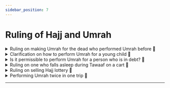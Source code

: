 ```yaml
---
sidebar_position: 7
---
```


# Ruling of Hajj and Umrah

<details>
<summary style={{fontWeight: "bold"}}>
Ruling on making Umrah for the dead who performed Umrah before 📃
</summary>

**Q:** May Allaah bless you, may Allaah heal you. The questioner says: My father, may Allaah have mercy on him, passed away. He performed ‘Umrah and Hajj before, so is it permissible for me to perform ‘Umrah on his behalf?

**A:** Yes, if you performed the Umrah for yourself, it is permissible for you to perform the Umrah on behalf of your dead father, even if he performed the obligatory Umrah. This indicates in that the Prophet, may Allaah’s salah and peace be upon him, when he heard the man saying "Labeika on bahelf of Shibrima". He may Allaah’s salah and peace be upon him said: who is Shibrima? A brother of mine or a relative of mine said. He may Allaah’s salah and peace be upon him said: Did you perform Hajj on your own behalf? he said no. He may Allaah’s salah and peace be upon him said perform Hajj on your own behalf, then perform Hajj on behalf of Shibrima. He did not ask about Shibrima. Was he a pilgrimage or did he not perform a pilgrimage, even though it is possible that the man was likely to perform a pilgrimage, and that is why he asked him, did you perform the pilgrimage on your own behalf? It is possible that Shibrima performed the pilgrimage with Abu Bakr, then he died, and the Prophet, may Allaah’s salah and peace be upon him, did not elaborate. Whether he performed Umrah or Hajj previously, or he did not perform Umrah, and he did not perform Hajj previously, so there is no harm, praise be to Allaah

</details>

<details>
<summary style={{fontWeight: "bold"}}>
Clarification on how to perform Umrah for a young child 📃
</summary>

**Q:** May Allaah preserve you. The questioner says: We hope that you will explain to us something about how the boy performs Umrah and whether he should be directed to the Kaaba if he circumambulates it.

**A:** Umrah is valid for a boy, whether he is at the age of discernment or not. He must be stripped of his regular clothes as an adult. And he is excused from using the diaper if he is the one who uses the diaper. And there is no ransom to be paid. He wears an izaar and a robe. If he is at the age of discernment, then at the meeqat he is commanded to form the intention and is told, “We will perform ‘Umrah.” The intention means that he feels that he will perform Umrah. It is said to him at the appointed time: We will perform the Umrah and you are with us and you will perform the Umrah. And if he is not discerning, then his guardian intends for him. He intends to perform Umrah. If he arrives in Makkah, if the boy is not discerning or it is not crowded, and his father carries him, then tawaaf is sufficient for one of them. And the boy must make tawaaf independently, meaning that the father makes tawaaf himself, then carries his boy and makes his left to the direction of the Kaaba. He doesn't carry him however. He makes the boy's left to the direction of the Kaaba, either by carrying him over his shoulders, or he is carried so that the boy's left is to the direction of the Kaaba. And he makes tawaaf independently. Because the principle is that the two intentions do not meet in one heart. Here, the father intends to make tawaaf for the boy as well. As for the case of severe crowding, which causes severe hardship, for the father to make tawaaf twice, then he is excused from this, so if he carried him, it counts for both, Allaah willing, because the legislation does not bring difficulty or excessive hardship, but it is better to push him in a cart and not carry him. Brothers, if he pushes him in a cart, there is no problem, he puts him in a cart and pushes, no problem. But the problem is if he carries him in a crowded state, he will be excused from that, Allaah willing. One tawaaf is sufficient. And if the boy is discerning, then one tawaaf is sufficient for them, even if he carried him, because the boy is commanded with making the intention and he intends. If he carried him, then it is sufficient for the two. This is what appears to me in the matter, and Allaah knows best.

</details>

<details>
<summary style={{fontWeight: "bold"}}>
Is it permissible to perform Umrah for a person who is in debt? 📃
</summary>

**Q:** The questioner says: Is it permissible to perform Umrah for a person who is in debt and did not seek permission from the owner of the debt?

**A:** The debt for Hajj or Umrah can either be deferred to a date that did not come, or by installments. I mean, you borrowed money to return after five years. The term hasn't come yet. Or the debt is in installments over months. This does not prevent Umrah or Hajj, nor does it oppose it. Like what some people say to his brother, he says from your hardship to your ease. When will I repay you? From your hardship to your ease. Whenever the debt is facilitated. This is if going to Umrah or Hajj prevents the fulfillment of the debt and staying in the country leads to the fulfillment of the debt. It is not permissible for him to go to Umrah or Hajj, and he does not need permission. But if going to Umrah or Hajj does not affect the payment of the debt. I have money that I can perform Umrah with and pay off the debt. It is permissible for me to leave while the debt is on me, because I have promise. Likewise, if the money with which I will go to Umrah or Hajj does not fulfill the debt, and if I remain, I will not fulfill the debt. There is also nothing wrong with going to Umrah or Hajj. So when does debt prevent Umrah or Hajj? If the debt is immediate or absolute and the going opposes the fulfillment of the debt, here the right of the creation takes precedence over the right of the Creator, unless the creation waives his right. The owner of the debt said, alright, I postpone the debt for two years. Go for Umrah. In this case, it is okay.

</details>

<details>
<summary style={{fontWeight: "bold"}}>
Ruling on one who falls asleep during Tawaaf on a cart 📃
</summary>

**Q:** The questioner says: What is the ruling on one who falls asleep during Tawaaf on a cart driven by someone else one or two rounds?

**A:** If he slept deeply until he lost his sense of those around him, then his tawaaf is invalid. Because prolonged sleep invalidates ablution. And purity is a condition for the validity of tawaaf. He must perform ablution and repeat the tawaaf from the beginning, whether that happened when he was close or far away, he must come back and perform the tawwaf and the subsequent rights of Umrah so that his Umrah is valid. But if he sleeps sitting down lightly, his feeling does not go away, but his feeling becomes less, so that he hears people's words, but his perception is weak. He is slightly over-drowsy, not drowsy, slightly over-drowsy and not asleep. This is a light sleep. This does not harm his tawaaf, even if it is long, even if it takes a full round, as long as it does not become deep sleep, but it is a light sleep. This is most correct from the sayings of scholars. Of course, this, my brothers, is for tawaaf. As for saa’i, purification is not required for saa’i. But sleep must not take a full path from beginning to end. Because the sleeper does not do it. So if he sleeps part of the round and wakes up part of the round, then his saa’i is correct

</details>

<details>
<summary style={{fontWeight: "bold"}}>
Ruling on selling Hajj lottery 📃
</summary>

**Q:** May Allaah reward you. The questioner says: If his name appears as a person in the lottery for Hajj, then he wants to sell that for a double amount, will that suffice him? Or may he?

**A:** If he did not perform the obligatory Hajj, then it is not permissible for him to offer someone else over himself, neither with compensation nor without compensation, as long as his name has come up and he is able to perform the Hajj, then he must perform the Hajj. He does not offer it to anyone not even his father. For there is no preferring others over oneself when it comes to personal obligatory duty. But if he had performed Hajj or had a problem that prevented him from performing Hajj, such as illness, poverty, or something else. Is it permissible for him to sell his name to someone else? Answer: If there is a lie in that, then it is not permissible. And if this violates the regulations, whether in his country or in the country issuing the visa, which is Saudi Arabia. This is not permissible. As for me, I do not know the situation if there was no lying, rather he relinquishes his name to the name of this one and does not violate these regulations, so there is nothing wrong with him taking compensation for this.

</details>

<details>
<summary style={{fontWeight: "bold"}}>
Performing Umrah twice in one trip 📃
</summary>

**Q:** May Allaah reward you. The questioner says, “I left my country and intended to perform ‘Umrah in Sha’ban, and I sat in Makkah for two days, then I came to Madinah. So is it prescribed for me to perform ‘Umrah again?”

**A:** Yeah. As long as you have come to Medina to visit the mosque of the Prophet, may Allaah bless him and grant him peace. You may return to Makkah to perform Umrah on your behalf or on behalf of someone else for whom you may perform Umrah. There is nothing wrong with that, yes.

</details>

---